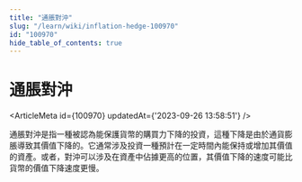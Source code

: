 ```yaml
---
title: "通脹對沖"
slug: "/learn/wiki/inflation-hedge-100970"
id: "100970"
hide_table_of_contents: true
---
```



# 通脹對沖

<ArticleMeta id={100970} updatedAt={'2023-09-26 13:58:51'} />
<div className='border-solid border-b border-t-0 my-4 border-[var(--ifm-color-gray-300)]' />

通脹對沖是指一種被認為能保護貨幣的購買力下降的投資，這種下降是由於通貨膨脹導致其價值下降的。它通常涉及投資一種預計在一定時間內能保持或增加其價值的資產。或者，對沖可以涉及在資產中佔據更高的位置，其價值下降的速度可能比貨幣的價值下降速度更慢。
